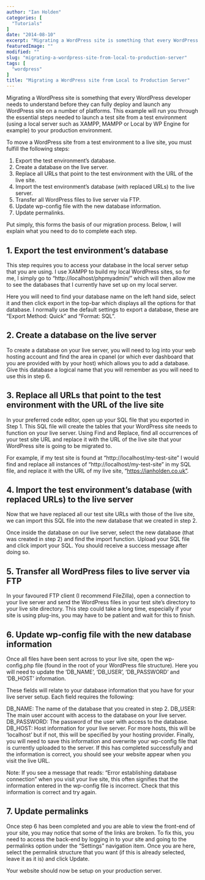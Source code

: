 ```yaml
---
author: "Ian Holden"
categories: [
  "Tutorials"
]
date: "2014-08-10"
excerpt: "Migrating a WordPress site is something that every WordPress developer needs to understand before they can fully deploy and launch any WordPress site on a number of platforms. This example will run you through the essential steps needed to launch a test site from a test environment (using a local server such as XAMPP or WAMPP) to your production environment."
featuredImage: ""
modified: ""
slug: "migrating-a-wordpress-site-from-local-to-production-server"
tags: [
  "wordpress"
]
title: "Migrating a WordPress site from Local to Production Server"
---
```


Migrating a WordPress site is something that every WordPress developer needs to understand before they can fully deploy and launch any WordPress site on a number of platforms. This example will run you through the essential steps needed to launch a test site from a test environment (using a local server such as XAMPP, MAMPP or Local by WP Engine for example) to your production environment.

To move a WordPress site from a test environment to a live site, you must fulfill the following steps:

1. Export the test environment’s database.
1. Create a database on the live server.
1. Replace all URLs that point to the test environment with the URL of the live site.
1. Import the test environment’s database (with replaced URLs) to the live server.
1. Transfer all WordPress files to live server via FTP.
1. Update wp-config file with the new database information.
1. Update permalinks.

Put simply, this forms the basis of our migration process. Below, I will explain what you need to do to complete each step.

## 1. Export the test environment’s database
This step requires you to access your database in the local server setup that you are using. I use XAMPP to build my local WordPress sites, so for me, I simply go to “http://localhost/phpmyadmin/” which will then allow me to see the databases that I currently have set up on my local server.

Here you will need to find your database name on the left hand side, select it and then click export in the top-bar which displays all the options for that database. I normally use the default settings to export a database, these are “Export Method: Quick” and “Format: SQL”.

## 2. Create a database on the live server
To create a database on your live server, you will need to log into your web hosting account and find the area in cpanel (or which ever dashboard that you are provided with by your host) which allows you to add a database. Give this database a logical name that you will remember as you will need to use this in step 6.

## 3. Replace all URLs that point to the test environment with the URL of the live site
In your preferred code editor, open up your SQL file that you exported in Step 1. This SQL file will create the tables that your WordPress site needs to function on your live server. Using Find and Replace, find all occurrences of your test site URL and replace it with the URL of the live site that your WordPress site is going to be migrated to.

For example, if my test site is found at “http://localhost/my-test-site” I would find and replace all instances of “http://localhost/my-test-site” in my SQL file, and replace it with the URL of my live site, “https://ianholden.co.uk”.

## 4. Import the test environment’s database (with replaced URLs) to the live server
Now that we have replaced all our test site URLs with those of the live site, we can import this SQL file into the new database that we created in step 2.

Once inside the database on our live server, select the new database (that was created in step 2) and find the import function. Upload your SQL file and click import your SQL. You should receive a success message after doing so.

## 5. Transfer all WordPress files to live server via FTP
In your favoured FTP client (I recommend FileZilla), open a connection to your live server and send the WordPress files in your test site’s directory to your live site directory. This step could take a long time, especially if your site is using plug-ins, you may have to be patient and wait for this to finish.

## 6. Update wp-config file with the new database information
Once all files have been sent across to your live site, open the wp-config.php file (found in the root of your WordPress file structure). Here you will need to update the ‘DB_NAME’, ‘DB_USER’, ‘DB_PASSWORD’ and ‘DB_HOST’ information.

These fields will relate to your database information that you have for your live server setup. Each field requires the following:

DB_NAME: The name of the database that you created in step 2.
DB_USER: The main user account with access to the database on your live server.
DB_PASSWORD: The password of the user with access to the database.
DB_HOST: Host information for your live server. For more hosts, this will be ‘localhost’ but if not, this will be specified by your hosting provider.
Finally, you will need to save this information and overwrite your wp-config file that is currently uploaded to the server. If this has completed successfully and the information is correct, you should see your website appear when you visit the live URL.

Note: If you see a message that reads: “Error establishing database connection” when you visit your live site, this often signifies that the information entered in the wp-config file is incorrect. Check that this information is correct and try again.

## 7. Update permalinks
Once step 6 has been completed and you are able to view the front-end of your site, you may notice that some of the links are broken. To fix this, you need to access the back-end by logging in to your site and going to the permalinks option under the “Settings” navigation item. Once you are here, select the permalink structure that you want (if this is already selected, leave it as it is) and click Update.

Your website should now be setup on your production server.